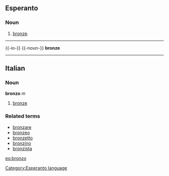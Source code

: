 ==Esperanto==
===Noun===
# [[bronze]].
{{Universala Vortaro}}
----

{{-io-}}
{{-noun-}}
'''bronze'''

----
==Italian==
===Noun===
'''bronzo''' ''m''

# [[bronze]]

===Related terms===
*[[bronzare]]
*[[bronzeo]]
*[[bronzetto]]
*[[bronzino]]
*[[bronzista]]

[[eo:bronzo]]
[[Category:Esperanto language]]